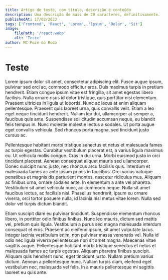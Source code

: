 ```yaml
---
title: Artigo de teste, com título, descrição e conteúdo
description: Uma descrição de mais de 20 caracteres, definitivamente.
publishedAt: 17/02/2023
tags: ['Frontend', 'React', 'Lorem', 'Ipsum', 'Dolor', 'Sit']
image:
    filePath: '/react.webp'
    alt: 'Teste'
author: MC Poze do Rodo
---
```


# Teste

Lorem ipsum dolor sit amet, consectetur adipiscing elit. Fusce augue ipsum, pulvinar sed orci ac, commodo efficitur eros. Duis maximus turpis in pretium hendrerit. Etiam congue ipsum vitae est fringilla, sit amet egestas libero facilisis. Nulla ornare risus id dolor tristique, quis porttitor nisi elementum. Praesent ultricies in ligula ut lobortis. Nunc ac lacus at enim aliquam pellentesque. Praesent quis laoreet urna, quis convallis velit. Etiam a leo eget neque tincidunt hendrerit. Nullam leo dui, ullamcorper at semper a, faucibus quis ante. Suspendisse sollicitudin accumsan neque, eu blandit felis tempus in. Nunc molestie molestie lectus a sodales. Ut porta augue eget convallis vehicula. Sed rhoncus porta magna, sed tincidunt justo cursus ac.

Pellentesque habitant morbi tristique senectus et netus et malesuada fames ac turpis egestas. Curabitur vestibulum placerat est, a varius ligula maximus eu. Ut vehicula mollis congue. Cras in dui urna. Morbi euismod justo in orci tincidunt placerat. Aenean consequat aliquet mauris sed ullamcorper. Donec suscipit nunc justo, nec rhoncus arcu facilisis quis. Interdum et malesuada fames ac ante ipsum primis in faucibus. Orci varius natoque penatibus et magnis dis parturient montes, nascetur ridiculus mus. Aliquam ac finibus urna, ornare sodales ante. In elementum a ante vel pharetra. Vestibulum sit amet vehicula nunc, ac commodo neque. Nulla sit amet faucibus lectus, ac facilisis nisl. Phasellus hendrerit, ipsum eu ornare viverra, orci tortor posuere nulla, id lacinia nisl metus vitae lorem. Nulla sed dolor vel turpis dictum blandit.

Etiam suscipit diam eu pulvinar tincidunt. Suspendisse elementum rhoncus libero, in porttitor odio finibus finibus. Nunc leo mauris, dictum sed mattis vel, pretium quis ligula. Vestibulum a purus sed magna malesuada interdum consequat et eros. Praesent ac eleifend ipsum, sit amet vulputate lacus. Integer lacinia vestibulum enim, non pulvinar massa venenatis vel. Nulla id odio nec ligula viverra pellentesque non sit amet magna. Maecenas vitae sagittis augue. Pellentesque habitant morbi tristique senectus et netus et malesuada fames ac turpis egestas. Aliquam pharetra finibus suscipit. Aliquam quis hendrerit nunc, eget tincidunt justo. Nullam pretium varius dictum. Aenean a pellentesque nunc. Nullam turpis diam, eleifend eget vestibulum nec, malesuada vel felis. In a mauris pellentesque mi sagittis laoreet eu quis ante.